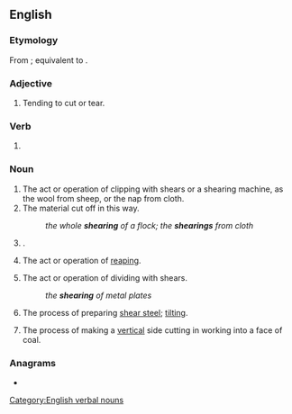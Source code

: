 ==English==

===Etymology===
From {{inh|en|enm|scheryng}}; equivalent to {{af|en|shear|-ing}}.

===Adjective===
{{en-adj|-}}

# Tending to cut or tear.

===Verb===
{{head|en|present participle}}

# {{present participle of|shear|lang=en|nocat=1}}

===Noun===
{{en-noun}}

# The act or operation of clipping with shears or a shearing machine, as the wool from sheep, or the nap from cloth.
# The material cut off in this way.
#: ''the whole '''shearing''' of a flock; the '''shearings''' from cloth''
# {{alternative form of|shearling|lang=en}}.
#: {{rfquotek|Youatt}}
# {{lb|en|Scotland}} The act or operation of [[reap]]ing.
# The act or operation of dividing with shears.
#: ''the '''shearing''' of metal plates''
# The process of preparing [[shear steel]]; [[tilt]]ing.
# {{lb|en|mining}} The process of making a [[vertical]] side cutting in working into a face of coal.

{{Webster 1913}}

===Anagrams===
* {{anagrams|en|gnashier|hearings|hearsing}}
[[Category:English verbal nouns]]